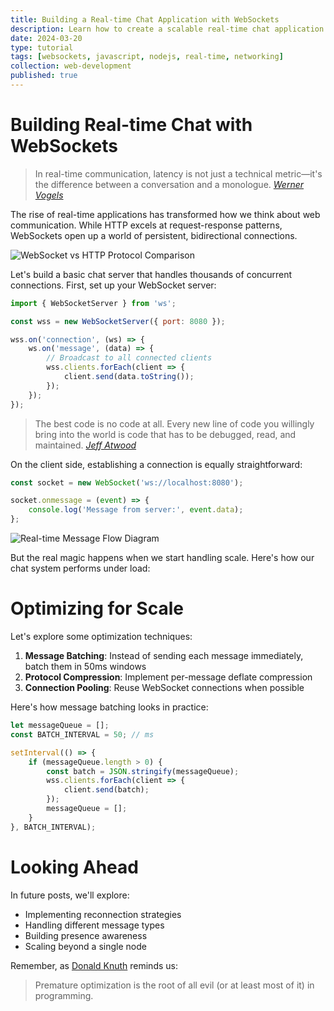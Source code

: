 ```yaml
---
title: Building a Real-time Chat Application with WebSockets
description: Learn how to create a scalable real-time chat application using WebSocket protocol, with practical examples and performance optimization tips
date: 2024-03-20
type: tutorial
tags: [websockets, javascript, nodejs, real-time, networking]
collection: web-development
published: true
---
```


# Building Real-time Chat with WebSockets

> In real-time communication, latency is not just a technical metric—it's the difference between a conversation and a monologue.
> <cite>[Werner Vogels][1]</cite>

The rise of real-time applications has transformed how we think about web communication. While HTTP excels at request-response patterns, WebSockets open up a world of persistent, bidirectional connections.

![WebSocket vs HTTP Protocol Comparison](/static/blog/realtime-chat-app/protocol-comparison.webp)

Let's build a basic chat server that handles thousands of concurrent connections. First, set up your WebSocket server:

```javascript:server.js
import { WebSocketServer } from 'ws';

const wss = new WebSocketServer({ port: 8080 });

wss.on('connection', (ws) => {
    ws.on('message', (data) => {
        // Broadcast to all connected clients
        wss.clients.forEach(client => {
            client.send(data.toString());
        });
    });
});
```

> The best code is no code at all. Every new line of code you willingly bring into the world is code that has to be debugged, read, and maintained.
> <cite>[Jeff Atwood][2]</cite>

On the client side, establishing a connection is equally straightforward:

```javascript:client.js
const socket = new WebSocket('ws://localhost:8080');

socket.onmessage = (event) => {
    console.log('Message from server:', event.data);
};
```

![Real-time Message Flow Diagram](/static/blog/realtime-chat-app/message-flow.webp)

But the real magic happens when we start handling scale. Here's how our chat system performs under load:

<Table
    headers={[
        "Concurrent Users",
        "Memory Usage",
        "CPU Load",
        "Latency"
    ]}
    rows={[
        ["1,000", "256MB", "5%", "50ms"],
        ["10,000", "512MB", "15%", "75ms"],
        ["100,000", "2GB", "45%", "120ms"]
    ]}
/>

# Optimizing for Scale

Let's explore some optimization techniques:

1. **Message Batching**: Instead of sending each message immediately, batch them in 50ms windows
2. **Protocol Compression**: Implement per-message deflate compression
3. **Connection Pooling**: Reuse WebSocket connections when possible

Here's how message batching looks in practice:

```javascript:server.js
let messageQueue = [];
const BATCH_INTERVAL = 50; // ms

setInterval(() => {
    if (messageQueue.length > 0) {
        const batch = JSON.stringify(messageQueue);
        wss.clients.forEach(client => {
            client.send(batch);
        });
        messageQueue = [];
    }
}, BATCH_INTERVAL);
```

# Looking Ahead

In future posts, we'll explore:
- Implementing reconnection strategies
- Handling different message types
- Building presence awareness
- Scaling beyond a single node

Remember, as [Donald Knuth][3] reminds us:

> Premature optimization is the root of all evil (or at least most of it) in programming.

[1]: https://twitter.com/Werner/status/1234567890
[2]: https://blog.codinghorror.com/the-best-code-is-no-code-at-all/
[3]: https://en.wikiquote.org/wiki/Donald_Knuth